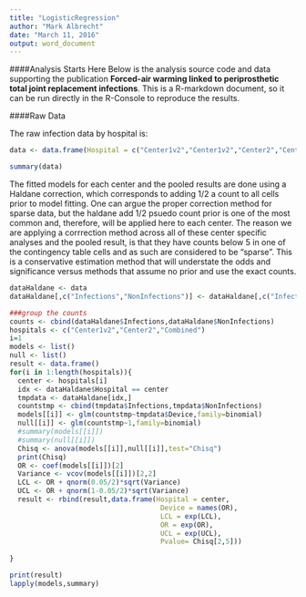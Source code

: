 ```yaml
---
title: "LogisticRegression"
author: "Mark Albrecht"
date: "March 11, 2016"
output: word_document
---
```



####Analysis Starts Here
Below is the analysis source code and data supporting the publication **Forced-air warming linked to periprosthetic total joint replacement infections**.  This is a R-markdown document, so it can be run directly in the R-Console to reproduce the results.

####Raw Data

The raw infection data by hospital is: 

```r
data <- data.frame(Hospital = c("Center1v2","Center1v2","Center2","Center2","Combined","Combined"),Device = c("FAW1","FAW2","CFW","FAW","CFW","FAW"),Infections = c(11,21,10,21,3,32),NonInfections = c(378,656,1087,656,368,1034))

summary(data)
```


The fitted models for each center and the pooled results are done using a Haldane correction, which corresponds to adding 1/2 a count to all cells prior to model fitting.  One can argue the proper correction method for sparse data, but the haldane add 1/2 psuedo count prior is one of the most common and, therefore, will be applied here to each center.  The reason we are applying a corrrection method across all of these center specific analyses and the pooled result, is that they have counts below 5 in one of the contingency table cells and as such are considered to be "sparse".  This is a conservative estimation method that will understate the odds and significance versus methods that assume no prior and use the exact counts.

```r
dataHaldane <- data
dataHaldane[,c("Infections","NonInfections")] <- dataHaldane[,c("Infections","NonInfections")] + 0.5

###group the counts
counts <- cbind(dataHaldane$Infections,dataHaldane$NonInfections)
hospitals <- c("Center1v2","Center2","Combined")
i=1
models <- list()
null <- list()
result <- data.frame()
for(i in 1:length(hospitals)){
  center <- hospitals[i]
  idx <- dataHaldane$Hospital == center
  tmpdata <- dataHaldane[idx,]
  countstmp <- cbind(tmpdata$Infections,tmpdata$NonInfections)
  models[[i]] <- glm(countstmp~tmpdata$Device,family=binomial)
  null[[i]] <- glm(countstmp~1,family=binomial)
  #summary(models[[i]])
  #summary(null[[i]])
  Chisq <- anova(models[[i]],null[[i]],test="Chisq")
  print(Chisq)
  OR <- coef(models[[i]])[2]
  Variance <- vcov(models[[i]])[2,2]
  LCL <- OR + qnorm(0.05/2)*sqrt(Variance)
  UCL <- OR + qnorm(1-0.05/2)*sqrt(Variance)
  result <- rbind(result,data.frame(Hospital = center,
                                     Device = names(OR),
                                     LCL = exp(LCL),
                                     OR = exp(OR),
                                     UCL = exp(UCL),
                                     Pvalue= Chisq[2,5]))
  
}

print(result)
lapply(models,summary)


```





